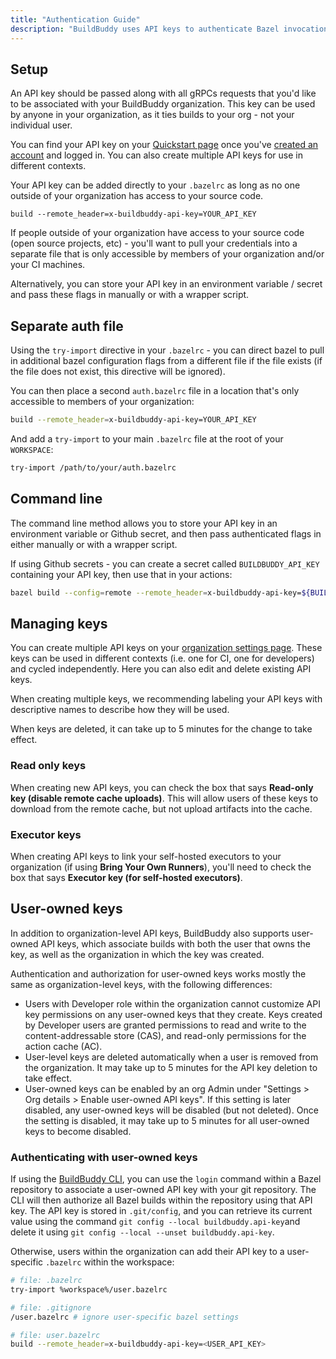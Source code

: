 ```yaml
---
title: "Authentication Guide"
description: "BuildBuddy uses API keys to authenticate Bazel invocations. In order to authenticate an invocation, you must first [create a BuildBuddy account](https://app.buildbuddy.io/)."
---
```


## Setup[](#setup "Direct link to Setup")

An API key should be passed along with all gRPCs requests that you'd like to be associated with your BuildBuddy organization. This key can be used by anyone in your organization, as it ties builds to your org - not your individual user.

You can find your API key on your [Quickstart page](https://app.buildbuddy.io/docs/setup/) once you've [created an account](https://app.buildbuddy.io/) and logged in. You can also create multiple API keys for use in different contexts.

Your API key can be added directly to your `.bazelrc` as long as no one outside of your organization has access to your source code.

```
build --remote_header=x-buildbuddy-api-key=YOUR_API_KEY

```

If people outside of your organization have access to your source code (open source projects, etc) - you'll want to pull your credentials into a separate file that is only accessible by members of your organization and/or your CI machines.

Alternatively, you can store your API key in an environment variable / secret and pass these flags in manually or with a wrapper script.

## Separate auth file[](#separate-auth-file "Direct link to Separate auth file")

Using the `try-import` directive in your `.bazelrc` \- you can direct bazel to pull in additional bazel configuration flags from a different file if the file exists (if the file does not exist, this directive will be ignored).

You can then place a second `auth.bazelrc` file in a location that's only accessible to members of your organization:

```bash
build --remote_header=x-buildbuddy-api-key=YOUR_API_KEY

```

And add a `try-import` to your main `.bazelrc` file at the root of your `WORKSPACE`:

```bash
try-import /path/to/your/auth.bazelrc

```

## Command line[](#command-line "Direct link to Command line")

The command line method allows you to store your API key in an environment variable or Github secret, and then pass authenticated flags in either manually or with a wrapper script.

If using Github secrets - you can create a secret called `BUILDBUDDY_API_KEY` containing your API key, then use that in your actions:

```bash
bazel build --config=remote --remote_header=x-buildbuddy-api-key=${BUILDBUDDY_API_KEY}

```

## Managing keys[](#managing-keys "Direct link to Managing keys")

You can create multiple API keys on your [organization settings page](https://app.buildbuddy.dev/settings/org/api-keys). These keys can be used in different contexts (i.e. one for CI, one for developers) and cycled independently. Here you can also edit and delete existing API keys.

When creating multiple keys, we recommending labeling your API keys with descriptive names to describe how they will be used.

When keys are deleted, it can take up to 5 minutes for the change to take effect.

### Read only keys[](#read-only-keys "Direct link to Read only keys")

When creating new API keys, you can check the box that says **Read-only key (disable remote cache uploads)**. This will allow users of these keys to download from the remote cache, but not upload artifacts into the cache.

### Executor keys[](#executor-keys "Direct link to Executor keys")

When creating API keys to link your self-hosted executors to your organization (if using **Bring Your Own Runners**), you'll need to check the box that says **Executor key (for self-hosted executors)**.

## User-owned keys[](#user-owned-keys "Direct link to User-owned keys")

In addition to organization-level API keys, BuildBuddy also supports user-owned API keys, which associate builds with both the user that owns the key, as well as the organization in which the key was created.

Authentication and authorization for user-owned keys works mostly the same as organization-level keys, with the following differences:

* Users with Developer role within the organization cannot customize API key permissions on any user-owned keys that they create. Keys created by Developer users are granted permissions to read and write to the content-addressable store (CAS), and read-only permissions for the action cache (AC).
* User-level keys are deleted automatically when a user is removed from the organization. It may take up to 5 minutes for the API key deletion to take effect.
* User-owned keys can be enabled by an org Admin under "Settings > Org details > Enable user-owned API keys". If this setting is later disabled, any user-owned keys will be disabled (but not deleted). Once the setting is disabled, it may take up to 5 minutes for all user-owned keys to become disabled.

### Authenticating with user-owned keys[](#authenticating-with-user-owned-keys "Direct link to Authenticating with user-owned keys")

If using the [BuildBuddy CLI](/docs/cli), you can use the `login` command within a Bazel repository to associate a user-owned API key with your git repository. The CLI will then authorize all Bazel builds within the repository using that API key. The API key is stored in `.git/config`, and you can retrieve its current value using the command `git config --local buildbuddy.api-key`and delete it using `git config --local --unset buildbuddy.api-key`.

Otherwise, users within the organization can add their API key to a user-specific `.bazelrc` within the workspace:

```bash
# file: .bazelrc
try-import %workspace%/user.bazelrc

```

```bash
# file: .gitignore
/user.bazelrc # ignore user-specific bazel settings

```

```bash
# file: user.bazelrc
build --remote_header=x-buildbuddy-api-key=<USER_API_KEY>

```